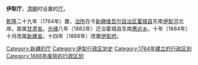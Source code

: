'''伊犁厅'''，[[清朝|清朝]]时设置的[[厅_(行政区划)|厅]]。

[[乾隆|乾隆]]二十九年（1764年）置，[[治所|治所]]在今[[新疆维吾尔自治区|新疆维吾尔自治区]][[霍城县|霍城县]]东南[[伊犁河|伊犁河]]北岸。直属[[甘肃省_(清朝)|甘肃省]]。[[光绪|光绪]]八年（1882年）迁治霍城县东南[[惠远镇|惠远乡]]。十年（1884年）十月改属[[新疆省_(清朝)|新疆省]]。十四年（1888年）改置[[伊犁府|伊犁府]]。

{{清朝行政区划小作品}}
{{DEFAULTSORT:Y}}
[[Category:新疆的厅|Category:新疆的厅]]
[[Category:伊犁行政区划史|Category:伊犁行政区划史]]
[[Category:1764年建立的行政区划|Category:1764年建立的行政区划]]
[[Category:1888年废除的行政区划|Category:1888年废除的行政区划]]